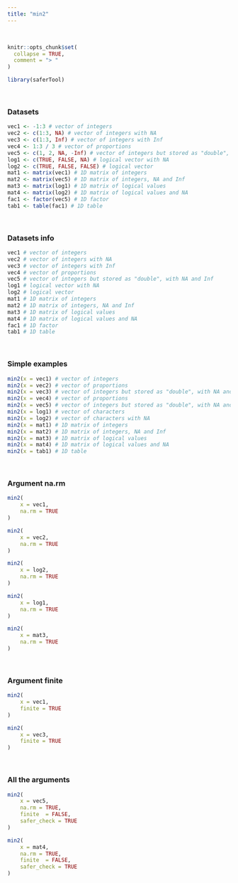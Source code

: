 ---
title: "min2"
---
<br>
```{r, include = FALSE}
knitr::opts_chunk$set(
  collapse = TRUE,
  comment = "> "
)
```

```{r setup}
library(saferTool)
```
<br>

### Datasets

```{r}
vec1 <- -1:3 # vector of integers
vec2 <- c(1:3, NA) # vector of integers with NA
vec3 <- c(1:3, Inf) # vector of integers with Inf
vec4 <- 1:3 / 3 # vector of proportions
vec5 <- c(1, 2, NA, -Inf) # vector of integers but stored as "double", with NA and Inf
log1 <- c(TRUE, FALSE, NA) # logical vector with NA
log2 <- c(TRUE, FALSE, FALSE) # logical vector                    
mat1 <- matrix(vec1) # 1D matrix of integers
mat2 <- matrix(vec5) # 1D matrix of integers, NA and Inf
mat3 <- matrix(log1) # 1D matrix of logical values
mat4 <- matrix(log2) # 1D matrix of logical values and NA
fac1 <- factor(vec5) # 1D factor
tab1 <- table(fac1) # 1D table
```
<br>

### Datasets info

```{r}
vec1 # vector of integers
vec2 # vector of integers with NA
vec3 # vector of integers with Inf
vec4 # vector of proportions
vec5 # vector of integers but stored as "double", with NA and Inf
log1 # logical vector with NA
log2 # logical vector                    
mat1 # 1D matrix of integers
mat2 # 1D matrix of integers, NA and Inf
mat3 # 1D matrix of logical values
mat4 # 1D matrix of logical values and NA
fac1 # 1D factor
tab1 # 1D table
```
<br>

### Simple examples

```{r}
min2(x = vec1) # vector of integers
min2(x = vec2) # vector of proportions
min2(x = vec3) # vector of integers but stored as "double", with NA and Inf
min2(x = vec4) # vector of proportions
min2(x = vec5) # vector of integers but stored as "double", with NA and Inf
min2(x = log1) # vector of characters
min2(x = log2) # vector of characters with NA
min2(x = mat1) # 1D matrix of integers
min2(x = mat2) # 1D matrix of integers, NA and Inf
min2(x = mat3) # 1D matrix of logical values
min2(x = mat4) # 1D matrix of logical values and NA
min2(x = tab1) # 1D table
```
<br>

### Argument na.rm
```{r}
min2(
    x = vec1, 
    na.rm = TRUE
)

min2(
    x = vec2, 
    na.rm = TRUE
)

min2(
    x = log2, 
    na.rm = TRUE
)

min2(
    x = log1, 
    na.rm = TRUE
)

min2(
    x = mat3, 
    na.rm = TRUE
)
```
<br>

### Argument finite
```{r}
min2(
    x = vec1,
    finite = TRUE
)

min2(
    x = vec3,
    finite = TRUE
)
```
<br>

### All the arguments
```{r}
min2(
    x = vec5,
    na.rm = TRUE,
    finite  = FALSE,
    safer_check = TRUE
)

min2(
    x = mat4,
    na.rm = TRUE,
    finite  = FALSE,
    safer_check = TRUE
)
```